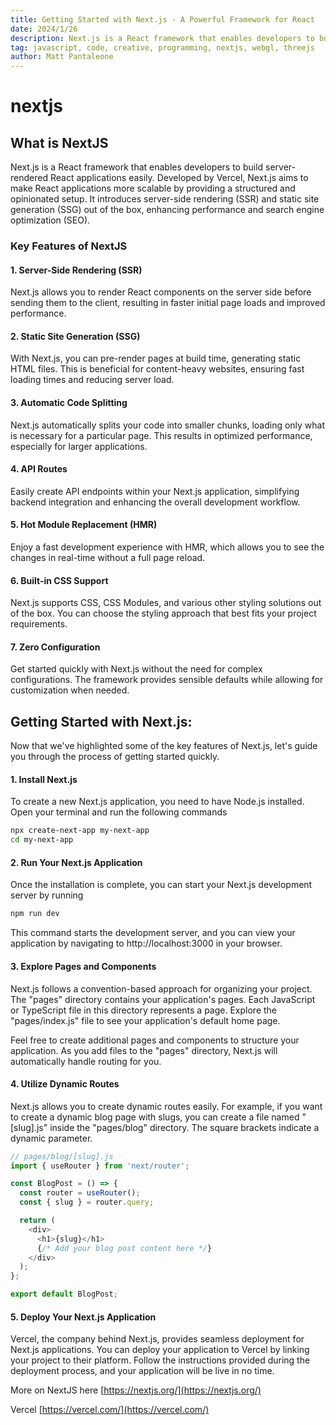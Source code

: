```yaml
---
title: Getting Started with Next.js - A Powerful Framework for React
date: 2024/1/26
description: Next.js is a React framework that enables developers to build server-rendered React applications easily
tag: javascript, code, creative, programming, nextjs, webgl, threejs
author: Matt Pantaleone
---
```


# nextjs

## What is NextJS

Next.js is a React framework that enables developers to build server-rendered React applications easily. Developed by Vercel, Next.js aims to make React applications more scalable by providing a structured and opinionated setup. It introduces server-side rendering (SSR) and static site generation (SSG) out of the box, enhancing performance and search engine optimization (SEO).

### Key Features of NextJS

#### 1. Server-Side Rendering (SSR)

Next.js allows you to render React components on the server side before sending them to the client, resulting in faster initial page loads and improved performance.

#### 2. Static Site Generation (SSG)

With Next.js, you can pre-render pages at build time, generating static HTML files. This is beneficial for content-heavy websites, ensuring fast loading times and reducing server load.

#### 3. Automatic Code Splitting
 
Next.js automatically splits your code into smaller chunks, loading only what is necessary for a particular page. This results in optimized performance, especially for larger applications.

#### 4. API Routes

Easily create API endpoints within your Next.js application, simplifying backend integration and enhancing the overall development workflow.

#### 5. Hot Module Replacement (HMR)

Enjoy a fast development experience with HMR, which allows you to see the changes in real-time without a full page reload.

#### 6. Built-in CSS Support

Next.js supports CSS, CSS Modules, and various other styling solutions out of the box. You can choose the styling approach that best fits your project requirements.

#### 7. Zero Configuration 

Get started quickly with Next.js without the need for complex configurations. The framework provides sensible defaults while allowing for customization when needed.

## Getting Started with Next.js:

Now that we've highlighted some of the key features of Next.js, let's guide you through the process of getting started quickly.

#### 1. Install Next.js

To create a new Next.js application, you need to have Node.js installed. Open your terminal and run the following commands

```bash filename="Bash"
npx create-next-app my-next-app
cd my-next-app
```

#### 2. Run Your Next.js Application

Once the installation is complete, you can start your Next.js development server by running

```bash filename="Bash"
npm run dev
```

This command starts the development server, and you can view your application by navigating to http://localhost:3000 in your browser.

#### 3. Explore Pages and Components

Next.js follows a convention-based approach for organizing your project. The "pages" directory contains your application's pages. Each JavaScript or TypeScript file in this directory represents a page. Explore the "pages/index.js" file to see your application's default home page.

Feel free to create additional pages and components to structure your application. As you add files to the "pages" directory, Next.js will automatically handle routing for you.

#### 4. Utilize Dynamic Routes

Next.js allows you to create dynamic routes easily. For example, if you want to create a dynamic blog page with slugs, you can create a file named "[slug].js" inside the "pages/blog" directory. The square brackets indicate a dynamic parameter.

```js filename="JavaScript"
// pages/blog/[slug].js
import { useRouter } from 'next/router';

const BlogPost = () => {
  const router = useRouter();
  const { slug } = router.query;

  return (
    <div>
      <h1>{slug}</h1>
      {/* Add your blog post content here */}
    </div>
  );
};

export default BlogPost;
```

#### 5. Deploy Your Next.js Application

Vercel, the company behind Next.js, provides seamless deployment for Next.js applications. You can deploy your application to Vercel by linking your project to their platform. Follow the instructions provided during the deployment process, and your application will be live in no time.

More on NextJS here [https://nextjs.org/](https://nextjs.org/)

Vercel [https://vercel.com/](https://vercel.com/)